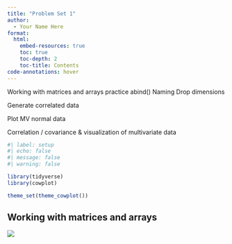 ```yaml
---
title: "Problem Set 1"
author:
  - Your Name Here
format: 
  html:
    embed-resources: true
    toc: true
    toc-depth: 2
    toc-title: Contents
code-annotations: hover
---
```



Working with matrices and arrays practice
  abind()
  Naming
  Drop dimensions

Generate correlated data

Plot MV normal data

Correlation / covariance & visualization of multivariate data


```r
#| label: setup
#| echo: false
#| message: false
#| warning: false

library(tidyverse)
library(cowplot)

theme_set(theme_cowplot())

```


## Working with matrices and arrays

![](https://raw.githubusercontent.com/QM-Life-Sci/QMLS_2-Multivariate/main/Images/fly_wing.png){fig-align="center"}
